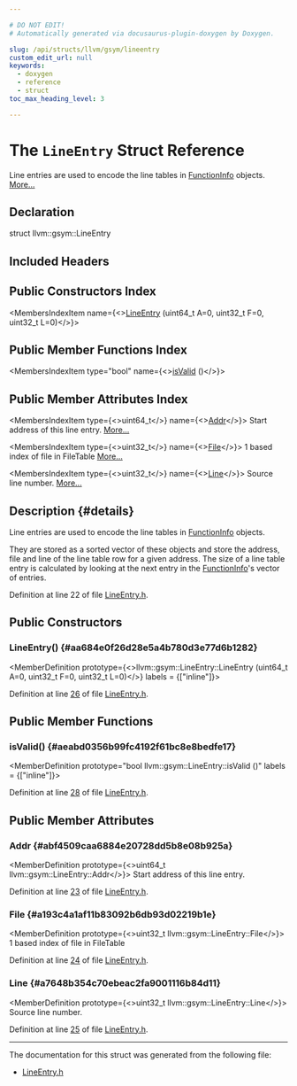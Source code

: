 ```yaml
---

# DO NOT EDIT!
# Automatically generated via docusaurus-plugin-doxygen by Doxygen.

slug: /api/structs/llvm/gsym/lineentry
custom_edit_url: null
keywords:
  - doxygen
  - reference
  - struct
toc_max_heading_level: 3

---
```





# The `LineEntry` Struct Reference

<DoxygenPage pluginConfig={pluginConfig}>

Line entries are used to encode the line tables in <a href="/docs/api/structs/llvm/gsym/functioninfo">FunctionInfo</a> objects. <a href="#details">More...</a>

## Declaration

<CodeBlock>struct llvm::gsym::LineEntry</CodeBlock>

## Included Headers

<IncludesList>
<IncludesListItem
  filePath="llvm/DebugInfo/GSYM/LineEntry.h"
  permalink="/docs/api/files/include/include/llvm/include/llvm/debuginfo/include/llvm/debuginfo/gsym/lineentry-h"
  isLocal="true" />
</IncludesList>

## Public Constructors Index

<MembersIndex>

<MembersIndexItem
  name={<><a href="#aa684e0f26d28e5a4b780d3e77d6b1282">LineEntry</a> (uint64&#95;t A=0, uint32&#95;t F=0, uint32&#95;t L=0)</>}>
</MembersIndexItem>

</MembersIndex>

## Public Member Functions Index

<MembersIndex>

<MembersIndexItem
  type="bool"
  name={<><a href="#aeabd0356b99fc4192f61bc8e8bedfe17">isValid</a> ()</>}>
</MembersIndexItem>

</MembersIndex>

## Public Member Attributes Index

<MembersIndex>

<MembersIndexItem
  type={<>uint64&#95;t</>}
  name={<><a href="#abf4509caa6884e20728dd5b8e08b925a">Addr</a></>}>
Start address of this line entry. <a href="#abf4509caa6884e20728dd5b8e08b925a">More...</a>
</MembersIndexItem>

<MembersIndexItem
  type={<>uint32&#95;t</>}
  name={<><a href="#a193c4a1af11b83092b6db93d02219b1e">File</a></>}>
1 based index of file in FileTable <a href="#a193c4a1af11b83092b6db93d02219b1e">More...</a>
</MembersIndexItem>

<MembersIndexItem
  type={<>uint32&#95;t</>}
  name={<><a href="#a7648b354c70ebeac2fa9001116b84d11">Line</a></>}>
Source line number. <a href="#a7648b354c70ebeac2fa9001116b84d11">More...</a>
</MembersIndexItem>

</MembersIndex>

## Description {#details}

Line entries are used to encode the line tables in <a href="/docs/api/structs/llvm/gsym/functioninfo">FunctionInfo</a> objects.

They are stored as a sorted vector of these objects and store the address, file and line of the line table row for a given address. The size of a line table entry is calculated by looking at the next entry in the <a href="/docs/api/structs/llvm/gsym/functioninfo">FunctionInfo</a>&#39;s vector of entries.

Definition at line 22 of file <a href="/docs/api/files/include/include/llvm/include/llvm/debuginfo/include/llvm/debuginfo/gsym/lineentry-h">LineEntry.h</a>.

<SectionDefinition>

## Public Constructors

### LineEntry() {#aa684e0f26d28e5a4b780d3e77d6b1282}

<MemberDefinition
  prototype={<>llvm::gsym::LineEntry::LineEntry (uint64&#95;t A=0, uint32&#95;t F=0, uint32&#95;t L=0)</>}
  labels = {["inline"]}>

Definition at line <a href="/docs/api/files/include/include/llvm/include/llvm/debuginfo/include/llvm/debuginfo/gsym/lineentry-h/#l00026">26</a> of file <a href="/docs/api/files/include/include/llvm/include/llvm/debuginfo/include/llvm/debuginfo/gsym/lineentry-h">LineEntry.h</a>.
</MemberDefinition>

</SectionDefinition>

<SectionDefinition>

## Public Member Functions

### isValid() {#aeabd0356b99fc4192f61bc8e8bedfe17}

<MemberDefinition
  prototype="bool llvm::gsym::LineEntry::isValid ()"
  labels = {["inline"]}>

Definition at line <a href="/docs/api/files/include/include/llvm/include/llvm/debuginfo/include/llvm/debuginfo/gsym/lineentry-h/#l00028">28</a> of file <a href="/docs/api/files/include/include/llvm/include/llvm/debuginfo/include/llvm/debuginfo/gsym/lineentry-h">LineEntry.h</a>.
</MemberDefinition>

</SectionDefinition>

<SectionDefinition>

## Public Member Attributes

### Addr {#abf4509caa6884e20728dd5b8e08b925a}

<MemberDefinition
  prototype={<>uint64&#95;t llvm::gsym::LineEntry::Addr</>}>
Start address of this line entry.

Definition at line <a href="/docs/api/files/include/include/llvm/include/llvm/debuginfo/include/llvm/debuginfo/gsym/lineentry-h/#l00023">23</a> of file <a href="/docs/api/files/include/include/llvm/include/llvm/debuginfo/include/llvm/debuginfo/gsym/lineentry-h">LineEntry.h</a>.
</MemberDefinition>

### File {#a193c4a1af11b83092b6db93d02219b1e}

<MemberDefinition
  prototype={<>uint32&#95;t llvm::gsym::LineEntry::File</>}>
1 based index of file in FileTable

Definition at line <a href="/docs/api/files/include/include/llvm/include/llvm/debuginfo/include/llvm/debuginfo/gsym/lineentry-h/#l00024">24</a> of file <a href="/docs/api/files/include/include/llvm/include/llvm/debuginfo/include/llvm/debuginfo/gsym/lineentry-h">LineEntry.h</a>.
</MemberDefinition>

### Line {#a7648b354c70ebeac2fa9001116b84d11}

<MemberDefinition
  prototype={<>uint32&#95;t llvm::gsym::LineEntry::Line</>}>
Source line number.

Definition at line <a href="/docs/api/files/include/include/llvm/include/llvm/debuginfo/include/llvm/debuginfo/gsym/lineentry-h/#l00025">25</a> of file <a href="/docs/api/files/include/include/llvm/include/llvm/debuginfo/include/llvm/debuginfo/gsym/lineentry-h">LineEntry.h</a>.
</MemberDefinition>

</SectionDefinition>

<hr/>

The documentation for this struct was generated from the following file:

<ul>
<li><a href="/docs/api/files/include/include/llvm/include/llvm/debuginfo/include/llvm/debuginfo/gsym/lineentry-h">LineEntry.h</a></li>
</ul>

</DoxygenPage>
